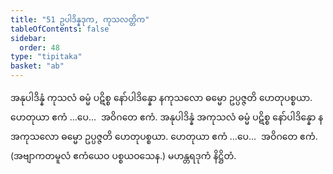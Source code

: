 ```yaml
---
title: "51 ဥပါဒိန္နဒုက, ကုသလတ္တိက"
tableOfContents: false
sidebar:
  order: 48
type: "tipitaka"
basket: "ab"
---
```



<DynamicBreadcrumb />

<Division number="60">

<Paragraph number="168">
အနုပါဒိန္နံ ကုသလံ ဓမ္မံ ပဋိစ္စ နော်ပါဒိန္နော နကုသလော ဓမ္မော ဥပ္ပဇ္ဇတိ ဟေတုပစ္စယာ. ဟေတုယာ ဧကံ …ပေ…  အဝိဂတေ ဧကံ.
</Paragraph>

<Paragraph number="169">
အနုပါဒိန္နံ အကုသလံ ဓမ္မံ ပဋိစ္စ နော်ပါဒိန္နော နအကုသလော ဓမ္မော ဥပ္ပဇ္ဇတိ ဟေတုပစ္စယာ. ဟေတုယာ ဧကံ …ပေ…  အဝိဂတေ ဧကံ. (အဗျာကတမူလံ ဧကံယေဝ ပစ္စယဝသေန.)

</Paragraph>
</Division>

<Paragraph number="170" type="center">
မဟန္တရဒုကံ နိဋ္ဌိတံ.
</Paragraph>